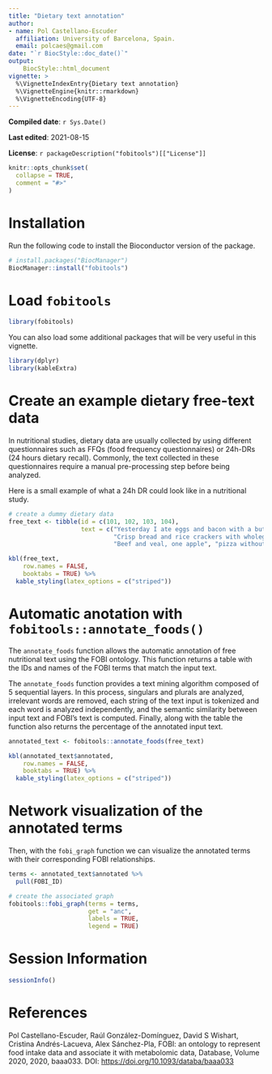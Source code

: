 ```yaml
---
title: "Dietary text annotation"
author: 
- name: Pol Castellano-Escuder
  affiliation: University of Barcelona, Spain.
  email: polcaes@gmail.com
date: "`r BiocStyle::doc_date()`"
output: 
    BiocStyle::html_document
vignette: >
  %\VignetteIndexEntry{Dietary text annotation}
  %\VignetteEngine{knitr::rmarkdown}
  %\VignetteEncoding{UTF-8}
---
```


**Compiled date**: `r Sys.Date()`

**Last edited**: 2021-08-15

**License**: `r packageDescription("fobitools")[["License"]]`

```r
knitr::opts_chunk$set(
  collapse = TRUE,
  comment = "#>"
)
```

# Installation

Run the following code to install the Bioconductor version of the package.        

```r
# install.packages("BiocManager")
BiocManager::install("fobitools")
```

# Load `fobitools` 

```r
library(fobitools)
```

You can also load some additional packages that will be very useful in this vignette.   

```r
library(dplyr)
library(kableExtra)
```

# Create an example dietary free-text data

In nutritional studies, dietary data are usually collected by using different questionnaires such as FFQs (food frequency questionnaires) or 24h-DRs (24 hours dietary recall). Commonly, the text collected in these questionnaires require a manual pre-processing step before being analyzed.        

Here is a small example of what a 24h DR could look like in a nutritional study.     

```r
# create a dummy dietary data
free_text <- tibble(id = c(101, 102, 103, 104),
                    text = c("Yesterday I ate eggs and bacon with a butter toast and black tea", 
                             "Crisp bread and rice crackers with wholegrain", 
                             "Beef and veal, one apple", "pizza without meat"))
```

```r
kbl(free_text, 
    row.names = FALSE,
    booktabs = TRUE) %>%
  kable_styling(latex_options = c("striped"))
```

# Automatic anotation with `fobitools::annotate_foods()`

The `annotate_foods` function allows the automatic annotation of free nutritional text using the FOBI ontology. This function returns a table with the IDs and names of the FOBI terms that match the input text.       

The `annotate_foods` function provides a text mining algorithm composed of 5 sequential layers. In this process, singulars and plurals are analyzed, irrelevant words are removed, each string of the text input is tokenized and each word is analyzed independently, and the semantic similarity between input text and FOBI's text is computed. Finally, along with the table the function also returns the percentage of the annotated input text.     

```r
annotated_text <- fobitools::annotate_foods(free_text)
```

```r
kbl(annotated_text$annotated, 
    row.names = FALSE,
    booktabs = TRUE) %>%
  kable_styling(latex_options = c("striped"))
```

# Network visualization of the annotated terms

Then, with the `fobi_graph` function we can visualize the annotated terms with their corresponding FOBI relationships.        

```r
terms <- annotated_text$annotated %>% 
  pull(FOBI_ID)

# create the associated graph
fobitools::fobi_graph(terms = terms, 
                      get = "anc",
                      labels = TRUE,
                      legend = TRUE)
```

# Session Information

```r
sessionInfo()
```

# References

Pol Castellano-Escuder, Raúl González-Domínguez, David S Wishart, Cristina Andrés-Lacueva, Alex Sánchez-Pla, FOBI: an ontology to represent food intake data and associate it with metabolomic data, Database, Volume 2020, 2020, baaa033. DOI: [https://doi.org/10.1093/databa/baaa033](https://doi.org/10.1093/databa/baaa033)

